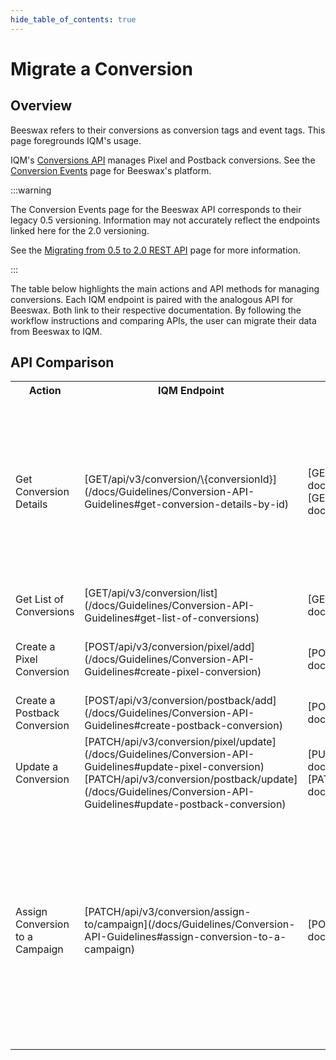 ```yaml
---
hide_table_of_contents: true
---
```



# Migrate a Conversion

## Overview

Beeswax refers to their conversions as conversion tags and event tags. This page foregrounds IQM's usage. 

IQM's [Conversions API](/docs/Guidelines/Conversion-API-Guidelines) manages Pixel and Postback conversions. See the [Conversion Events<ExternalLink />](https://api-docs.freewheel.tv/beeswax/docs/conversion-events) page for Beeswax's platform.

<div className="child4">
:::warning

The Conversion Events page for the Beeswax API corresponds to their legacy 0.5 versioning. Information may not accurately reflect the endpoints linked here for the 2.0 versioning. 

See the [Migrating from 0.5 to 2.0 REST API<ExternalLink />](https://api-docs.freewheel.tv/beeswax/v2.0/docs/migrating-from-05-to-20-rest-api) page for more information. 

:::
</div>

The table below highlights the main actions and API methods for managing conversions. Each IQM endpoint is paired with the analogous API for Beeswax. Both link to their respective documentation. By following the workflow instructions and comparing APIs, the user can migrate their data from Beeswax to IQM. 

## API Comparison

<center>
<table className='endpointTable'>
<th>Action</th>
<th>IQM Endpoint</th>
<th style={{textWrap: 'nowrap' }}>Beeswax Endpoint</th>
<th>Notes</th>
<tr>
  <td>Get Conversion Details</td>
  <td>[<span class="badge bar badge--primary">GET</span><span class="path-text">/api/v3/conversion/\{conversionId}</span>](/docs/Guidelines/Conversion-API-Guidelines#get-conversion-details-by-id)</td>
  <td>[<span class="badge bar badge--primary">GET</span><span class="path-text">/rest/v2/conversion-tags</span>](https://api-docs.freewheel.tv/beeswax/v2.0/reference/listevents)<br />[<span class="badge bar badge--primary">GET</span><span class="path-text">/rest/v2/conversion-tags/\{event_id}</span>](https://api-docs.freewheel.tv/beeswax/v2.0/reference/retrieveevent)</td>
  <td>IQM endpoint returns <var>typeId</var> parameter specifying whether the conversion is a Pixel (<var>1</var>) or Postback (<var>2</var>)<p />Beeswax endpoint returns <var>type_id</var> specifying conversion type. </td>
</tr>
<tr>
  <td>Get List of Conversions</td>
  <td>[<span class="badge bar badge--primary">GET</span><span class="path-text">/api/v3/conversion/list</span>](/docs/Guidelines/Conversion-API-Guidelines#get-list-of-conversions)</td>
  <td>[<span class="badge bar badge--primary">GET</span><span class="path-text">/rest/v2/conversion-tags/\{event_id}</span>](https://api-docs.freewheel.tv/beeswax/v2.0/reference/retrieveevent)</td>
  <td></td>
</tr>
<tr>
  <td>Create a Pixel Conversion</td>
  <td>[<span class="badge bar badge--success">POST</span><span class="path-text">/api/v3/conversion/pixel/add</span>](/docs/Guidelines/Conversion-API-Guidelines#create-pixel-conversion)</td>
  <td>[<span class="badge bar badge--success">POST</span><span class="path-text">/rest/v2/conversion-tags</span>](https://api-docs.freewheel.tv/beeswax/v2.0/reference/createevent)</td>
  <td rowSpan={2}>Beeswax specifies conversion type by <var>type_id</var> parameter.</td>
</tr>
<tr>
  <td>Create a Postback Conversion</td>
  <td>[<span class="badge bar badge--success">POST</span><span class="path-text">/api/v3/conversion/postback/add</span>](/docs/Guidelines/Conversion-API-Guidelines#create-postback-conversion)</td>
  <td>[<span class="badge bar badge--success">POST</span><span class="path-text">/rest/v2/conversion-tags</span>](https://api-docs.freewheel.tv/beeswax/v2.0/reference/createevent)</td>
</tr>
<tr>
  <td>Update a Conversion</td>
  <td>[<span class="badge bar badge--info">PATCH</span><span class="path-text">/api/v3/conversion/pixel/update</span>](/docs/Guidelines/Conversion-API-Guidelines#update-pixel-conversion)<br />[<span class="badge bar badge--info">PATCH</span><span class="path-text">/api/v3/conversion/postback/update</span>](/docs/Guidelines/Conversion-API-Guidelines#update-postback-conversion)</td>
  <td>[<span class="badge bar badge--warning">PUT</span><span class="path-text">/rest/v2/conversion-tags/\{event_id}</span>](https://api-docs.freewheel.tv/beeswax/v2.0/reference/updateevent)<br />[<span class="badge bar badge--info">PATCH</span><span class="path-text">/rest/v2/conversion-tags/\{event_id}</span>](https://api-docs.freewheel.tv/beeswax/v2.0/reference/partialupdateevent)</td>
  <td></td>
</tr>
<tr>
  <td>Assign Conversion to a Campaign</td>
  <td>[<span class="badge bar badge--info">PATCH</span><span class="path-text">/api/v3/conversion/assign-to/campaign</span>](/docs/Guidelines/Conversion-API-Guidelines#assign-conversion-to-a-campaign)</td>
  <td>[<span class="badge bar badge--success">POST</span><span class="path-text">/rest/v2/conversion-tag-assignments</span>](https://api-docs.freewheel.tv/beeswax/v2.0/reference/createeventassignment)</td>
  <td>IQM endpoint supports assigning multiple conversions to multiple Campaigns, or removing from multiple Campaigns.<p />Beeswax endpoint assigns by <var>conversion_tag_id</var> and <var>object_id</var> which represents a Campaign ID or a Line Item ID.</td>
</tr>
</table></center>